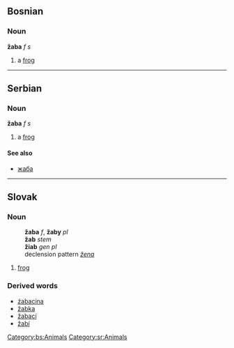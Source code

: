 ==Bosnian==
===Noun===
'''žaba''' ''f s''
#a [[frog]]
[[Category:bs:Animals]]
----
==Serbian==
===Noun===
'''žaba''' ''f s''
#a [[frog]]
====See also====
*[[жаба]]
[[Category:sr:Animals]]
----
==Slovak==
===Noun===
:'''žaba''' ''f'', '''žaby''' ''pl''
:'''žab''' ''stem''
:'''žiab''' ''gen pl''
:declension pattern ''[[Slovak declension pattern žena|žena]]''
# [[frog]]
=== Derived words ===
* [[źabacina]]
* [[žabka]]
* [[žabací]]
* [[žabí]]